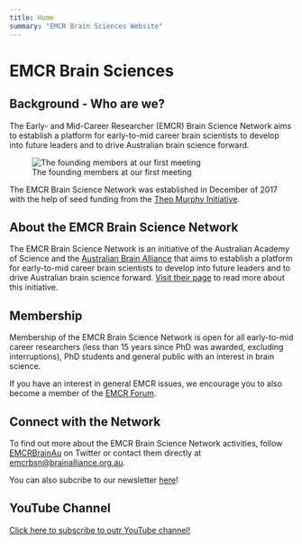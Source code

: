 ```yaml
---
title: Home
summary: "EMCR Brain Sciences Website"
---
```



# EMCR Brain Sciences

## Background - Who are we?


The Early- and Mid-Career Researcher (EMCR) Brain Science Network aims to establish a platform for early-to-mid career brain scientists to develop into future leaders and to drive Australian brain science forward.

![The founding members at our first meeting](header/BSN-close-crop.png)

The EMCR Brain Science Network was established in December of 2017 with the help of seed funding from the [Theo Murphy Initiative](https://www.science.org.au/supporting-science/awards-and-opportunities/theo-murphy-initiative-australia).


## About the EMCR Brain Science Network

The EMCR Brain Science Network is an initiative of the Australian Academy of Science and the [Australian Brain Alliance](https://www.brainalliance.org.au/) that aims to establish a platform for early-to-mid career brain scientists to develop into future leaders and to drive Australian brain science forward. [Visit their page](https://www.brainalliance.org.au/emcr-brain-science-network) to read more about this initiative.

## Membership

Membership of the EMCR Brain Science Network is open for all early-to-mid career researchers (less than 15 years since PhD was awarded, excluding interruptions), PhD students and general public with an interest in brain science.

If you have an interest in general EMCR issues, we encourage you to also become a member of the [EMCR Forum](https://www.science.org.au/supporting-science/early-and-mid-career-researchers-0/emcrs/emcr-membership-registration).

## Connect with the Network

To find out more about the EMCR Brain Science Network activities, follow [EMCRBrainAu](https://twitter.com/emcrbrainau) on Twitter or contact them directly at [emcrbsn@brainalliance.org.au](mailto:emcrbsn@brainalliance.org.au).

You can also subcribe to our newsletter [here](https://brainalliance.us19.list-manage.com/subscribe?u=23c38f0be78a8ad9f183170b0&id=64146be720)! 

## YouTube Channel

[Click here to subscribe to outr YouTube channel!](https://www.youtube.com/channel/UCu3yEGOyHUfRrJ7KZP3jahg)
